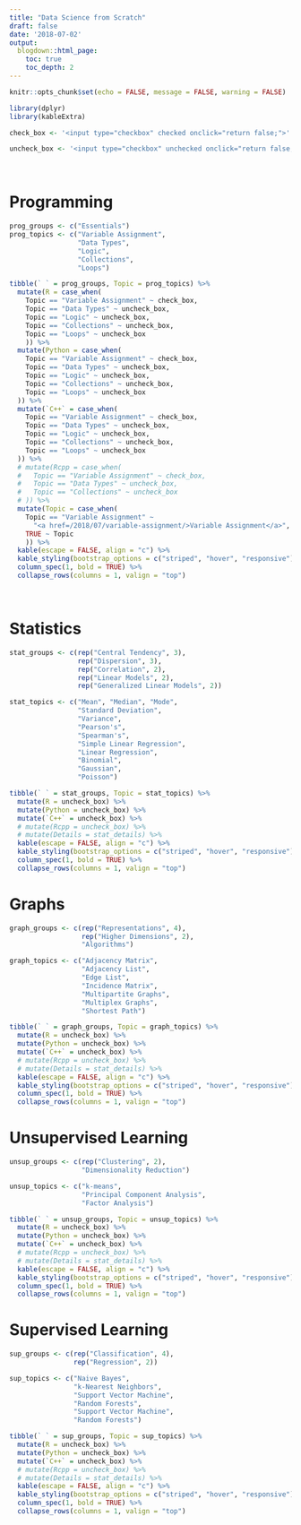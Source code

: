 ```yaml
---
title: "Data Science from Scratch"
draft: false
date: '2018-07-02'
output:
  blogdown::html_page:
    toc: true
    toc_depth: 2
---
```


```r
knitr::opts_chunk$set(echo = FALSE, message = FALSE, warning = FALSE)
```

```r
library(dplyr)
library(kableExtra)

check_box <- '<input type="checkbox" checked onclick="return false;">'

uncheck_box <- '<input type="checkbox" unchecked onclick="return false;">'
```

<br>

# Programming

```r
prog_groups <- c("Essentials")
prog_topics <- c("Variable Assignment",
                 "Data Types",
                 "Logic",
                 "Collections",
                 "Loops")

tibble(` ` = prog_groups, Topic = prog_topics) %>% 
  mutate(R = case_when(
    Topic == "Variable Assignment" ~ check_box,
    Topic == "Data Types" ~ uncheck_box,
    Topic == "Logic" ~ uncheck_box,
    Topic == "Collections" ~ uncheck_box,
    Topic == "Loops" ~ uncheck_box
    )) %>% 
  mutate(Python = case_when(
    Topic == "Variable Assignment" ~ check_box,
    Topic == "Data Types" ~ uncheck_box,
    Topic == "Logic" ~ uncheck_box,
    Topic == "Collections" ~ uncheck_box,
    Topic == "Loops" ~ uncheck_box
  )) %>% 
  mutate(`C++` = case_when(
    Topic == "Variable Assignment" ~ check_box,
    Topic == "Data Types" ~ uncheck_box,
    Topic == "Logic" ~ uncheck_box,
    Topic == "Collections" ~ uncheck_box,
    Topic == "Loops" ~ uncheck_box
  )) %>% 
  # mutate(Rcpp = case_when(
  #   Topic == "Variable Assignment" ~ check_box,
  #   Topic == "Data Types" ~ uncheck_box,
  #   Topic == "Collections" ~ uncheck_box
  # )) %>% 
  mutate(Topic = case_when(
    Topic == "Variable Assignment" ~ 
      "<a href=/2018/07/variable-assignment/>Variable Assignment</a>",
    TRUE ~ Topic
    )) %>% 
  kable(escape = FALSE, align = "c") %>% 
  kable_styling(bootstrap_options = c("striped", "hover", "responsive")) %>% 
  column_spec(1, bold = TRUE) %>% 
  collapse_rows(columns = 1, valign = "top")
```

<br>

# Statistics

```r
stat_groups <- c(rep("Central Tendency", 3),
                 rep("Dispersion", 3),
                 rep("Correlation", 2),
                 rep("Linear Models", 2),
                 rep("Generalized Linear Models", 2))

stat_topics <- c("Mean", "Median", "Mode",
                 "Standard Deviation", 
                 "Variance",
                 "Pearson's",
                 "Spearman's",
                 "Simple Linear Regression", 
                 "Linear Regression",
                 "Binomial",
                 "Gaussian",
                 "Poisson")

tibble(` ` = stat_groups, Topic = stat_topics) %>% 
  mutate(R = uncheck_box) %>% 
  mutate(Python = uncheck_box) %>% 
  mutate(`C++` = uncheck_box) %>% 
  # mutate(Rcpp = uncheck_box) %>% 
  # mutate(Details = stat_details) %>% 
  kable(escape = FALSE, align = "c") %>%
  kable_styling(bootstrap_options = c("striped", "hover", "responsive")) %>% 
  column_spec(1, bold = TRUE) %>% 
  collapse_rows(columns = 1, valign = "top")
```

# Graphs

```r
graph_groups <- c(rep("Representations", 4),
                  rep("Higher Dimensions", 2),
                  "Algorithms")

graph_topics <- c("Adjacency Matrix",
                  "Adjacency List",
                  "Edge List",
                  "Incidence Matrix",
                  "Multipartite Graphs",
                  "Multiplex Graphs",
                  "Shortest Path")

tibble(` ` = graph_groups, Topic = graph_topics) %>% 
  mutate(R = uncheck_box) %>% 
  mutate(Python = uncheck_box) %>% 
  mutate(`C++` = uncheck_box) %>% 
  # mutate(Rcpp = uncheck_box) %>% 
  # mutate(Details = stat_details) %>% 
  kable(escape = FALSE, align = "c") %>%
  kable_styling(bootstrap_options = c("striped", "hover", "responsive")) %>% 
  column_spec(1, bold = TRUE) %>% 
  collapse_rows(columns = 1, valign = "top")
```

# Unsupervised Learning

```r
unsup_groups <- c(rep("Clustering", 2),
                  "Dimensionality Reduction")

unsup_topics <- c("k-means", 
                  "Principal Component Analysis", 
                  "Factor Analysis")

tibble(` ` = unsup_groups, Topic = unsup_topics) %>% 
  mutate(R = uncheck_box) %>% 
  mutate(Python = uncheck_box) %>% 
  mutate(`C++` = uncheck_box) %>% 
  # mutate(Rcpp = uncheck_box) %>% 
  # mutate(Details = stat_details) %>% 
  kable(escape = FALSE, align = "c") %>%
  kable_styling(bootstrap_options = c("striped", "hover", "responsive")) %>% 
  column_spec(1, bold = TRUE) %>% 
  collapse_rows(columns = 1, valign = "top")
```


# Supervised Learning

```r
sup_groups <- c(rep("Classification", 4),
                rep("Regression", 2))

sup_topics <- c("Naive Bayes", 
                "k-Nearest Neighbors", 
                "Support Vector Machine",
                "Random Forests",
                "Support Vector Machine",
                "Random Forests")

tibble(` ` = sup_groups, Topic = sup_topics) %>% 
  mutate(R = uncheck_box) %>% 
  mutate(Python = uncheck_box) %>% 
  mutate(`C++` = uncheck_box) %>% 
  # mutate(Rcpp = uncheck_box) %>% 
  # mutate(Details = stat_details) %>% 
  kable(escape = FALSE, align = "c") %>%
  kable_styling(bootstrap_options = c("striped", "hover", "responsive")) %>% 
  column_spec(1, bold = TRUE) %>% 
  collapse_rows(columns = 1, valign = "top")
```



